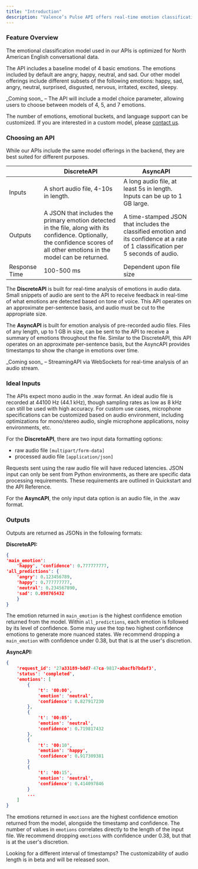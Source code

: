 ```yaml
---
title: "Introduction"
description: "Valence’s Pulse API offers real-time emotion classification of audio data using our proprietary machine learning models. Below are additional details of capabilities and data specifications."
---
```


### Feature Overview

The emotional classification model used in our APIs is optimized for North American English conversational data.

The API includes a baseline model of 4 basic emotions. The emotions included by default are angry, happy, neutral, and sad. Our other model offerings include different subsets of the following emotions: happy, sad, angry, neutral, surprised, disgusted, nervous, irritated, excited, sleepy. 

<Note>
  _Coming soon_ – The API will include a model choice parameter, allowing users to choose between models of 4, 5, and 7 emotions.
</Note>

The number of emotions, emotional buckets, and language support can be customized. If you are interested in a custom model, please [<u>contact us</u>](https://www.valencevibrations.com/contact).

### Choosing an API

While our APIs include the same model offerings in the backend, they are best suited for different purposes.

|               | DiscreteAPI                                                                                                                                                                     | AsyncAPI                                                                                                                          |
| ------------- | ------------------------------------------------------------------------------------------------------------------------------------------------------------------------------- | --------------------------------------------------------------------------------------------------------------------------------- |
| Inputs        | A short audio file, 4-10s in length.                                                                                                                                            | A long audio file, at least 5s in length. Inputs can be up to 1 GB large.                                                         |
| Outputs       | A JSON that includes the primary emotion detected in the file, along with its confidence. Optionally, the confidence scores of all other emotions in the model can be returned. | A time-stamped JSON that includes the classified emotion and its confidence at a rate of 1 classification per 5 seconds of audio. |
| Response Time | 100-500 ms                                                                                                                                                                      | Dependent upon file size                                                                                                          |

The **DiscreteAPI** is built for real-time analysis of emotions in audio data. Small snippets of audio are sent to the API to receive feedback in real-time of what emotions are detected based on tone of voice. This API operates on an approximate per-sentence basis, and audio must be cut to the appropriate size.

The **AsyncAPI** is built for emotion analysis of pre-recorded audio files. Files of any length, up to 1 GB in size, can be sent to the API to receive a summary of emotions throughout the file. Similar to the DiscreteAPI, this API operates on an approximate per-sentence basis, but the AsyncAPI provides timestamps to show the change in emotions over time.

<Note>
  _Coming soon_ –  StreamingAPI via WebSockets for real-time analysis of an audio stream.
</Note>

### Ideal Inputs

The APIs expect mono audio in the .wav format. An ideal audio file is recorded at 44100 Hz (44.1 kHz), though sampling rates as low as 8 kHz can still be used with high accuracy. For custom use cases, microphone specifications can be customized based on audio environment, including optimizations for mono/stereo audio, single microphone applications, noisy environments, etc. 

For the **DiscreteAPI**, there are two input data formatting options: 

- raw audio file `[multipart/form-data] `
- processed audio file `[application/json]`

Requests sent using the raw audio file will have reduced latencies. JSON input can only be sent from Python environments, as there are specific data processing requirements. These requirements are outlined in Quickstart and the API Reference. 

For the **AsyncAPI**, the only input data option is an audio file, in the .wav format.

### Outputs

Outputs are returned as JSONs in the following formats: 

**DiscreteAPI:**

```json
{
'main_emotion': 
	'happy', 'confidence': 0.777777777,
'all_predictions': {
	'angry': 0.123456789, 
	'happy': 0.777777777, 
	'neutral': 0.234567890, 
	'sad': 0.098765432
	}
}
```

The emotion returned in `main_emotion` is the highest confidence emotion returned from the model. Within `all_predictions`, each emotion is followed by its level of confidence. Some may use the top two highest confidence emotions to generate more nuanced states. We recommend dropping a `main_emotion` with confidence under 0.38, but that is at the user's discretion. 

**AsyncAPI:**

```json
{
	'request_id': '27a33189-bdd7-47ca-9817-abacfb7bdaf3', 
	'status': 'completed', 
	'emotions': [
		{
			't': '00:00', 
			'emotion': 'neutral', 
			'confidence': 0.827917230
		},
		{
			't': '00:05', 
			'emotion': 'neutral', 
			'confidence': 0.719817432
		},
		{
			't': '00:10', 
			'emotion': 'happy', 
			'confidence': 0.917309381
		}
		{
			't': '00:15', 
			'emotion': 'neutral', 
			'confidence': 0.414097846
		}
		...
	]
}
```

The emotions returned in `emotions` are the highest confidence emotion returned from the model, alongside the timestamp and confidence. The number of values in `emotions` correlates directly to the length of the input file. We recommend dropping `emotions` with confidence under 0.38, but that is at the user's discretion.

<Check>
  Looking for a different interval of timestamps? The customizability of audio length is in beta and will be released soon. 
</Check>
